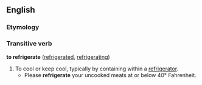 ==English==
=== Etymology ===
{{etystub}}
===Transitive verb===
'''to refrigerate''' ([[refrigerated]], [[refrigerating]])

# To cool or keep cool, typically by containing within a [[refrigerator]].
#*Please '''refrigerate''' your uncooked meats at or below 40° Fahrenheit.